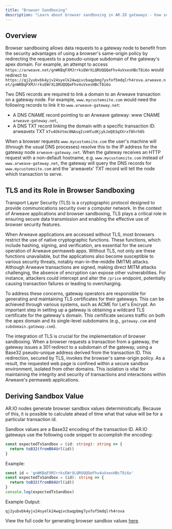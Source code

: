 ```yaml
---
title: "Browser Sandboxing"
description: "Learn about browser sandboxing in AR.IO gateways - how security is enhanced through same-origin policy and subdomain redirection"
---
```



## Overview

Browser sandboxing allows data requests to a gateway node to benefit from the security advantages of using a browser's same-origin policy by redirecting the requests to a pseudo-unique subdomain of the gateway's apex domain. For example, an attempt to access `https://arweave.net/gnWKBqFXMJrrksEWrXLQRUQQQeFhv4uVxesHBcT8i6o` would redirect to `https://qj2yubvbk4yjv24syelk24wqivcbaqpbmg7yxfof5mdqlrh4rova.arweave.net/gnWKBqFXMJrrksEWrXLQRUQQQeFhv4uVxesHBcT8i6o`

Two DNS records are required to link a domain to an Arweave transaction on a gateway node. For example, `www.mycustomsite.com` would need the following records to link it to `www.arweave-gateway.net`:

- A DNS CNAME record pointing to an Arweave gateway: www CNAME `arweave-gateway.net`,
- A DNS TXT record linking the domain with a specific transaction ID: arweavetx TXT `kTv4OkVtmc0NAsqIcnHfudKjykJeQ83qXXrxf8hrh0S`

When a browser requests `www.mycustomsite.com` the user's machine will (through the usual DNS processes) resolve this to the IP address for the gateway node `arweave-gateway.net`. When the gateway receives an HTTP request with a non-default hostname, e.g. `www.mycustomsite.com` instead of `www.arweave-gateway.net`, the gateway will query the DNS records for `www.mycustomsite.com` and the 'arweavetx' TXT record will tell the node which transaction to serve.

## TLS and its Role in Browser Sandboxing

Transport Layer Security (TLS) is a cryptographic protocol designed to provide communications security over a computer network. In the context of Arweave applications and browser sandboxing, TLS plays a critical role in ensuring secure data transmission and enabling the effective use of browser security features.

When Arweave applications are accessed without TLS, most browsers restrict the use of native cryptographic functions. These functions, which include hashing, signing, and verification, are essential for the secure operation of Arweave permaweb apps. Without TLS, not only are these functions unavailable, but the applications also become susceptible to various security threats, notably man-in-the-middle (MITM) attacks. Although Arweave transactions are signed, making direct MITM attacks challenging, the absence of encryption can expose other vulnerabilities. For instance, attackers could intercept and alter the `/price` endpoint, potentially causing transaction failures or leading to overcharging.

To address these concerns, gateway operators are responsible for generating and maintaining TLS certificates for their gateways. This can be achieved through various systems, such as ACME for Let's Encrypt. An important step in setting up a gateway is obtaining a wildcard TLS certificate for the gateway's domain. This certificate secures traffic on both the apex domain and its single-level subdomains (e.g., `gateway.com` and `subdomain.gateway.com`).

The integration of TLS is crucial for the implementation of browser sandboxing. When a browser requests a transaction from a gateway, the gateway issues a 301 redirect to a subdomain of the gateway, using a Base32 pseudo-unique address derived from the transaction ID. This redirection, secured by TLS, invokes the browser's same-origin policy. As a result, the requested web page is confined within a secure sandbox environment, isolated from other domains. This isolation is vital for maintaining the integrity and security of transactions and interactions within Arweave's permaweb applications.

## Deriving Sandbox Value

AR.IO nodes generate browser sandbox values deterministically. Because of this, it is possible to calculate ahead of time what that value will be for a particular transaction id.

Sandbox values are a Base32 encoding of the transaction ID. AR.IO gateways use the following code snippet to accomplish the encoding:

```typescript
const expectedTxSandbox = (id: string): string => {
  return toB32(fromB64Url(id))
}
```

Example:

```typescript
const id = 'gnWKBqFXMJrrksEWrXLQRUQQQeFhv4uVxesHBcT8i6o'
const expectedTxSandbox = (id): string => {
  return toB32(fromB64Url(id))
}
console.log(expectedTxSandbox)
```

Example Output:

```console
qj2yubvbk4yjv24syelk24wqivcbaqpbmg7yxfof5mdqlrh4rova
```

View the full code for generating browser sandbox values [here](https://github.com/ar-io/arweave-gateway/blob/719f43f8d6135adf44c87701e95f58105638710a/src/gateway/middleware/sandbox.ts#L69).
